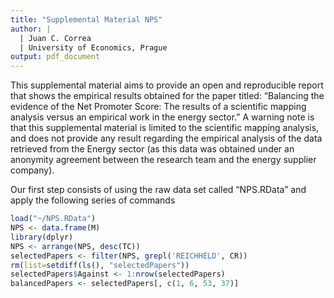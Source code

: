 ```yaml
---
title: "Supplemental Material NPS"
author: | 
  | Juan C. Correa
  | University of Economics, Prague
output: pdf_document
---
```


This supplemental material aims to provide an open and reproducible report that shows the empirical results obtained for the paper titled: "Balancing the evidence of the Net Promoter Score: The results of a scientific mapping analysis versus an empirical work in the energy sector." A warning note is that this supplemental material is limited to the scientific mapping analysis, and does not provide any result regarding the empirical analysis of the data retrieved from the Energy sector (as this data was obtained under an anonymity agreement between the research team and the energy supplier company).

Our first step consists of using the raw data set called "NPS.RData" and apply the following series of commands

```r
load("~/NPS.RData")
NPS <- data.frame(M)
library(dplyr)
NPS <- arrange(NPS, desc(TC))
selectedPapers <- filter(NPS, grepl('REICHHELD', CR))
rm(list=setdiff(ls(), "selectedPapers"))
selectedPapers$Against <- 1:nrow(selectedPapers)
balancedPapers <- selectedPapers[, c(1, 6, 53, 37)]
```




